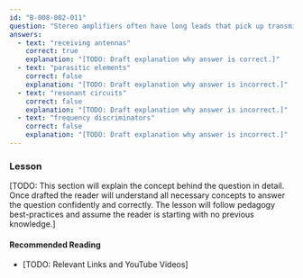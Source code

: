 ```yaml
---
id: "B-008-002-011"
question: "Stereo amplifiers often have long leads that pick up transmitted signals because they act as:"
answers:
  - text: "receiving antennas"
    correct: true
    explanation: "[TODO: Draft explanation why answer is correct.]"
  - text: "parasitic elements"
    correct: false
    explanation: "[TODO: Draft explanation why answer is incorrect.]"
  - text: "resonant circuits"
    correct: false
    explanation: "[TODO: Draft explanation why answer is incorrect.]"
  - text: "frequency discriminators"
    correct: false
    explanation: "[TODO: Draft explanation why answer is incorrect.]"
---
```


### Lesson

[TODO: This section will explain the concept behind the question in detail. Once drafted the reader will understand all necessary concepts to answer the question confidently and correctly. The lesson will follow pedagogy best-practices and assume the reader is starting with no previous knowledge.]

#### Recommended Reading

- [TODO: Relevant Links and YouTube Videos]
